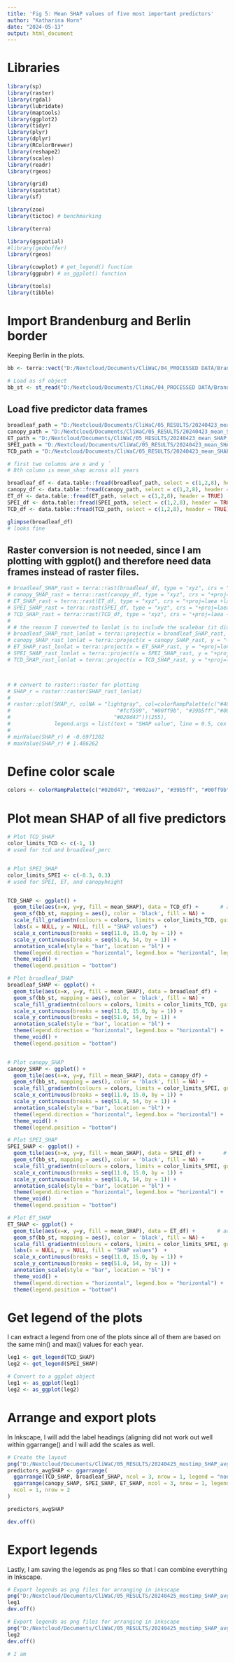 ```yaml
---
title: 'Fig 5: Mean SHAP values of five most important predictors'
author: "Katharina Horn"
date: "2024-05-13"
output: html_document
---
```


# Libraries 

```r

library(sp)
library(raster)
library(rgdal)
library(lubridate)
library(maptools)
library(ggplot2)
library(tidyr)
library(plyr)
library(dplyr)
library(RColorBrewer)
library(reshape2)
library(scales)
library(readr)
library(rgeos)

library(grid)
library(spatstat)
library(sf)

library(zoo)
library(tictoc) # benchmarking

library(terra)

library(ggspatial)
#library(geobuffer)
library(rgeos)

library(cowplot) # get_legend() function
library(ggpubr) # as_ggplot() function

library(tools)
library(tibble)

```

# Import Brandenburg and Berlin border

Keeping Berlin in the plots.

``` r

bb <- terra::vect("D:/Nextcloud/Documents/CliWaC/04_PROCESSED DATA/Brandenburg Border/Brandenburg_border_3035.shp") # for cropping of data frames

# Load as sf object
bb_st <- st_read("D:/Nextcloud/Documents/CliWaC/04_PROCESSED DATA/Brandenburg Border/Brandenburg_border_3035.shp") # for mapping

```

## Load five predictor data frames


```r

broadleaf_path = "D:/Nextcloud/Documents/CliWaC/05_RESULTS/20240423_mean_SHAP_dfs/broadleaf_perc_mean_SHAP_df.csv"
canopy_path = "D:/Nextcloud/Documents/CliWaC/05_RESULTS/20240423_mean_SHAP_dfs/canopyheight_mean_SHAP_df.csv"
ET_path = "D:/Nextcloud/Documents/CliWaC/05_RESULTS/20240423_mean_SHAP_dfs/ET_1year_mean_SHAP_df.csv"
SPEI_path = "D:/Nextcloud/Documents/CliWaC/05_RESULTS/20240423_mean_SHAP_dfs/SPEI_sameyear_mean_SHAP_df.csv"
TCD_path = "D:/Nextcloud/Documents/CliWaC/05_RESULTS/20240423_mean_SHAP_dfs/TCD_mean_SHAP_df.csv"

# first two columns are x and y ´
# 8th column is mean_shap across all years

broadleaf_df <- data.table::fread(broadleaf_path, select = c(1,2,8), header = TRUE)
canopy_df <- data.table::fread(canopy_path, select = c(1,2,8), header = TRUE)
ET_df <- data.table::fread(ET_path, select = c(1,2,8), header = TRUE)
SPEI_df <- data.table::fread(SPEI_path, select = c(1,2,8), header = TRUE)
TCD_df <- data.table::fread(TCD_path, select = c(1,2,8), header = TRUE)

glimpse(broadleaf_df)
# looks fine


```

## Raster conversion is not needed, since I am plotting with ggplot() and therefore need data frames instead of raster files. 

```r

# broadleaf_SHAP_rast = terra::rast(broadleaf_df, type = "xyz", crs = "+proj=laea +lat_0=52 +lon_0=10 +x_0=4321000 +y_0=3210000 +ellps=GRS80 +units=m +no_defs")
# canopy_SHAP_rast = terra::rast(canopy_df, type = "xyz", crs = "+proj=laea +lat_0=52 +lon_0=10 +x_0=4321000 +y_0=3210000 +ellps=GRS80 +units=m +no_defs")
# ET_SHAP_rast = terra::rast(ET_df, type = "xyz", crs = "+proj=laea +lat_0=52 +lon_0=10 +x_0=4321000 +y_0=3210000 +ellps=GRS80 +units=m +no_defs")
# SPEI_SHAP_rast = terra::rast(SPEI_df, type = "xyz", crs = "+proj=laea +lat_0=52 +lon_0=10 +x_0=4321000 +y_0=3210000 +ellps=GRS80 +units=m +no_defs")
# TCD_SHAP_rast = terra::rast(TCD_df, type = "xyz", crs = "+proj=laea +lat_0=52 +lon_0=10 +x_0=4321000 +y_0=3210000 +ellps=GRS80 +units=m +no_defs")
# 
# # the reason I converted to lonlat is to include the scalebar (it didnt work with the other projection)
# broadleaf_SHAP_rast_lonlat = terra::project(x = broadleaf_SHAP_rast, y = "+proj=longlat +datum=WGS84 +no_defs")
# canopy_SHAP_rast_lonlat = terra::project(x = canopy_SHAP_rast, y = "+proj=longlat +datum=WGS84 +no_defs")
# ET_SHAP_rast_lonlat = terra::project(x = ET_SHAP_rast, y = "+proj=longlat +datum=WGS84 +no_defs")
# SPEI_SHAP_rast_lonlat = terra::project(x = SPEI_SHAP_rast, y = "+proj=longlat +datum=WGS84 +no_defs")
# TCD_SHAP_rast_lonlat = terra::project(x = TCD_SHAP_rast, y = "+proj=longlat +datum=WGS84 +no_defs")



# # convert to raster::raster for plotting
# SHAP_r = raster::raster(SHAP_rast_lonlat)
# 
# raster::plot(SHAP_r, colNA = "lightgray", col=colorRampPalette(c("#460000", "#930c0c", "#ff2100", "#ff980c",
#                                  "#fcf599", "#00ff9b", "#39b5ff","#002ae7",
#                                 "#020d47"))(255),
#              legend.args = list(text = "SHAP value", line = 0.5, cex = 1, adj = 0.25))
# 
# minValue(SHAP_r) # -0.6971202
# maxValue(SHAP_r) # 1.486262


```

# Define color scale

```r

colors <- colorRampPalette(c("#020d47", "#002ae7", "#39b5ff", "#00ff9b", "#fcf599", "#ff980c", "#F36802", "#F82602", "#7F0000"))(255)

```

# Plot mean SHAP of all five predictors

```r

# Plot TCD_SHAP
color_limits_TCD <- c(-1, 1)
# used for tcd and broadleaf_perc


# Plot SPEI_SHAP
color_limits_SPEI <- c(-0.3, 0.3)
# used for SPEI, ET, and canopyheight


TCD_SHAP <- ggplot() +
  geom_tile(aes(x=x, y=y, fill = mean_SHAP), data = TCD_df) +       # add filtered raster data set (excl. outliers)
  geom_sf(bb_st, mapping = aes(), color = 'black', fill = NA) +                       
  scale_fill_gradientn(colours = colors, limits = color_limits_TCD, guide = "colorbar", breaks = c(color_limits_TCD[1], 0, color_limits_TCD[2]), oob = scales::squish) +    # set legend colours
  labs(x = NULL, y = NULL, fill = "SHAP values")  +
  scale_x_continuous(breaks = seq(11.0, 15.0, by = 1)) +
  scale_y_continuous(breaks = seq(51.0, 54, by = 1)) +
  annotation_scale(style = "bar", location = "bl") +                      # add scale bar
  theme(legend.direction = "horizontal", legend.box = "horizontal", legend.position = "bottom") +
  theme_void() +
  theme(legend.position = "bottom")                                                           # no theme

# Plot broadleaf_SHAP
broadleaf_SHAP <- ggplot() +
  geom_tile(aes(x=x, y=y, fill = mean_SHAP), data = broadleaf_df) +       # add filtered raster data set (excl. outliers)
  geom_sf(bb_st, mapping = aes(), color = 'black', fill = NA) +                       
  scale_fill_gradientn(colours = colors, limits = color_limits_TCD, guide = "colorbar", breaks = c(color_limits_TCD[1], 0, color_limits_TCD[2]), oob = scales::squish) +    labs(x = NULL, y = NULL, fill = "SHAP values")  +
  scale_x_continuous(breaks = seq(11.0, 15.0, by = 1)) +
  scale_y_continuous(breaks = seq(51.0, 54, by = 1)) +
  annotation_scale(style = "bar", location = "bl") +                      # add scale bar
  theme(legend.direction = "horizontal", legend.box = "horizontal") +
  theme_void() +
  theme(legend.position = "bottom")                                                           # no theme


# Plot canopy_SHAP
canopy_SHAP <- ggplot() +
  geom_tile(aes(x=x, y=y, fill = mean_SHAP), data = canopy_df) +       # add filtered raster data set (excl. outliers)
  geom_sf(bb_st, mapping = aes(), color = 'black', fill = NA) +                       
  scale_fill_gradientn(colours = colors, limits = color_limits_SPEI, guide = "colorbar", breaks = c(color_limits_SPEI[1], 0, color_limits_SPEI[2]), oob = scales::squish) +                            # set legend colours  labs(x = NULL, y = NULL, fill = "SHAP values")  +
  scale_x_continuous(breaks = seq(11.0, 15.0, by = 1)) +
  scale_y_continuous(breaks = seq(51.0, 54, by = 1)) +
  annotation_scale(style = "bar", location = "bl") +                      # add scale bar
  theme(legend.direction = "horizontal", legend.box = "horizontal") +
  theme_void() +
  theme(legend.position = "bottom")                                                           # no theme

# Plot SPEI_SHAP
SPEI_SHAP <- ggplot() +
  geom_tile(aes(x=x, y=y, fill = mean_SHAP), data = SPEI_df) +       # add filtered raster data set (excl. outliers)
  geom_sf(bb_st, mapping = aes(), color = 'black', fill = NA) +                       
  scale_fill_gradientn(colours = colors, limits = color_limits_SPEI, guide = "colorbar", breaks = c(color_limits_SPEI[1], 0, color_limits_SPEI[2]), oob = scales::squish) +                            # set legend colours  labs(x = NULL, y = NULL, fill = "SHAP values")  +
  scale_x_continuous(breaks = seq(11.0, 15.0, by = 1)) +
  scale_y_continuous(breaks = seq(51.0, 54, by = 1)) +
  annotation_scale(style = "bar", location = "bl") +                      # add scale bar
  theme(legend.direction = "horizontal", legend.box = "horizontal") +
  theme_void()    +
  theme(legend.position = "bottom")                                                        # no theme

# Plot ET_SHAP
ET_SHAP <- ggplot() +
  geom_tile(aes(x=x, y=y, fill = mean_SHAP), data = ET_df) +       # add filtered raster data set (excl. outliers)
  geom_sf(bb_st, mapping = aes(), color = 'black', fill = NA) +                       
  scale_fill_gradientn(colours = colors, limits = color_limits_SPEI, guide = "colorbar", breaks = c(color_limits_SPEI[1], 0, color_limits_SPEI[2]), oob = scales::squish) +                            # set legend colours
  labs(x = NULL, y = NULL, fill = "SHAP values")  +
  scale_x_continuous(breaks = seq(11.0, 15.0, by = 1)) +
  scale_y_continuous(breaks = seq(51.0, 54, by = 1)) +
  annotation_scale(style = "bar", location = "bl") +                      # add scale bar
  theme_void() +                                                           # no theme
  theme(legend.direction = "horizontal", legend.box = "horizontal") +
  theme(legend.position = "bottom")

```

# Get legend of the plots

I can extract a legend from one of the plots since all of them are based on the same min() and max() values
for each year. 

```r

leg1 <- get_legend(TCD_SHAP)
leg2 <- get_legend(SPEI_SHAP)

# Convert to a ggplot object
leg1 <- as_ggplot(leg1)
leg2 <- as_ggplot(leg2)

```

# Arrange and export plots

In Inkscape, I will add the label headings (aligning did not work out well within ggarrange() and I will add the scales as well. 

```r

# Create the layout
png("D:/Nextcloud/Documents/CliWaC/05_RESULTS/20240425_mostimp_SHAP_avg_maps/predictors_avgSHAP_map_new.png", width = 17.5, height = 12, units = "cm", res = 300)
predictors_avgSHAP <- ggarrange(
  ggarrange(TCD_SHAP, broadleaf_SHAP, ncol = 3, nrow = 1, legend = "none"),
  ggarrange(canopy_SHAP, SPEI_SHAP, ET_SHAP, ncol = 3, nrow = 1, legend = "none"),
  ncol = 1, nrow = 2
)

predictors_avgSHAP

dev.off()


```
# Export legends

Lastly, I am saving the legends as png files so that I can combine everything in Inkscape. 

```r

# Export legends as png files for arranging in inkscape
png("D:/Nextcloud/Documents/CliWaC/05_RESULTS/20240425_mostimp_SHAP_avg_maps/leg1_TCD.png", width = 5.9, height = 2, units = "cm", res = 300)
leg1
dev.off()

# Export legends as png files for arranging in inkscape
png("D:/Nextcloud/Documents/CliWaC/05_RESULTS/20240425_mostimp_SHAP_avg_maps/leg2_SPEI.png", width = 5.9, height = 2, units = "cm", res = 300)
leg2
dev.off()

# I am 
```
